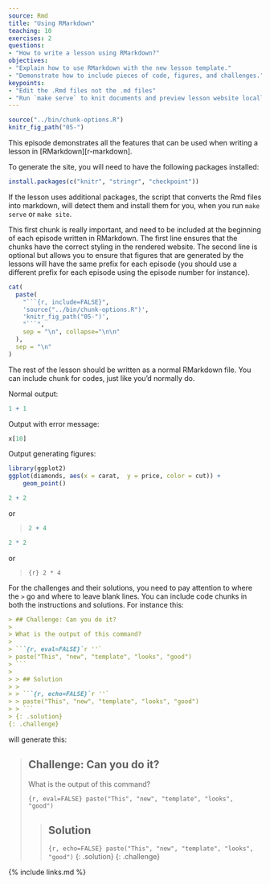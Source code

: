 ```yaml
---
source: Rmd
title: "Using RMarkdown"
teaching: 10
exercises: 2
questions:
- "How to write a lesson using RMarkdown?"
objectives:
- "Explain how to use RMarkdown with the new lesson template."
- "Demonstrate how to include pieces of code, figures, and challenges."
keypoints:
- "Edit the .Rmd files not the .md files"
- "Run `make serve` to knit documents and preview lesson website locally"
---
```


```r
source("../bin/chunk-options.R")
knitr_fig_path("05-")
```


This episode demonstrates all the features that can be used when writing a
lesson in [RMarkdown][r-markdown].

To generate the site, you will need to have the following packages installed:

```r
install.packages(c("knitr", "stringr", "checkpoint"))
```

If the lesson uses additional packages, the script that converts the Rmd files
into markdown, will detect them and install them for you, when you run `make
serve` or `make site`.

This first chunk is really important, and need to be included at the beginning
of each episode written in RMarkdown. The first line ensures that the chunks
have the correct styling in the rendered website. The second line is optional
but allows you to ensure that figures that are generated by the lessons will
have the same prefix for each episode (you should use a different prefix for
each episode using the episode number for instance).

```r
cat(
  paste(
    "```{r, include=FALSE}",
    'source("../bin/chunk-options.R")',
    'knitr_fig_path("05-")',
    "```",
    sep = "\n", collapse="\n\n"
  ),
  sep = "\n"
)
```

The rest of the lesson should be written as a normal RMarkdown file. You can
include chunk for codes, just like you'd normally do.

Normal output:

```r
1 + 1
```

Output with error message:

```r
x[10]
```

Output generating figures:

```r
library(ggplot2)
ggplot(diamonds, aes(x = carat,  y = price, color = cut)) +
    geom_point()
```


```r
2 + 2
```

or

> ```r
> 2 + 4
> ```

```r
2 * 2
```

or

> ```{r}
> 2 * 4
> ```






For the challenges and their solutions, you need to pay attention to where the
`>` go and where to leave blank lines. You can include code chunks in both the
instructions and solutions. For instance this:

````md
> ## Challenge: Can you do it?
>
> What is the output of this command?
>
> ```{r, eval=FALSE}`r ''`
> paste("This", "new", "template", "looks", "good")
> ```
>
> > ## Solution
> >
> > ```{r, echo=FALSE}`r ''`
> > paste("This", "new", "template", "looks", "good")
> > ```
> {: .solution}
{: .challenge}
````

will generate this:

> ## Challenge: Can you do it?
>
> What is the output of this command?
>
> ```{r, eval=FALSE}
> paste("This", "new", "template", "looks", "good")
> ```
>
> > ## Solution
> >
> > ```{r, echo=FALSE}
> > paste("This", "new", "template", "looks", "good")
> > ```
> {: .solution}
{: .challenge}

{% include links.md %}
